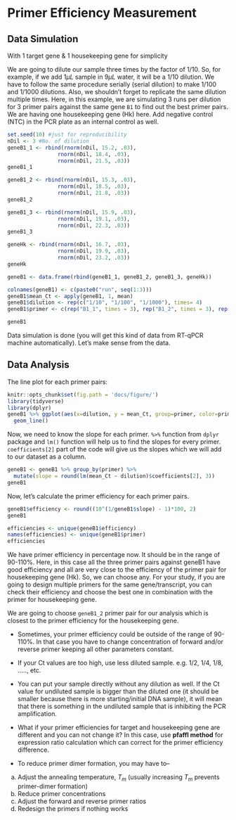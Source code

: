 # Primer Efficiency Measurement {#chapter2}

## Data Simulation 
With 1 target gene & 1 housekeeping gene for simplicity  

We are going to dilute our sample three times by the factor of 1/10. So, for example, if we add 1$\mu L$ sample in 9$\mu L$ water, it will be a 1/10 dilution. We have to follow the same procedure serially (serial dilution) to make 1/100 and 1/1000 dilutions.
Also, we shouldn't forget to replicate the same dilution multiple times.  Here, in this example, we are simulating 3 runs per dilution for 3 primer pairs against the same gene `B1` to find out the best primer pairs. We are having one housekeeping gene (Hk) here. Add negative control (NTC) in the PCR plate as an internal control as well.  

```r
set.seed(10) #just for reproducibility
nDil <- 3 #No. of dilution
geneB1_1 <- rbind(rnorm(nDil, 15.2, .03),
                rnorm(nDil, 18.4, .03),
                rnorm(nDil, 21.5, .03))
geneB1_1

geneB1_2 <- rbind(rnorm(nDil, 15.3, .03),
                rnorm(nDil, 18.5, .03),
                rnorm(nDil, 21.8, .03))
geneB1_2

geneB1_3 <- rbind(rnorm(nDil, 15.9, .03),
                rnorm(nDil, 19.1, .03),
                rnorm(nDil, 22.3, .03))
geneB1_3

geneHk <- rbind(rnorm(nDil, 16.7, .03),
                rnorm(nDil, 19.9, .03),
                rnorm(nDil, 23.2, .03))
geneHk

geneB1 <- data.frame(rbind(geneB1_1, geneB1_2, geneB1_3, geneHk))

colnames(geneB1) <- c(paste0("run", seq(1:3)))
geneB1$mean_Ct <- apply(geneB1, 1, mean)
geneB1$dilution <- rep(c("1/10", "1/100", "1/1000"), times= 4)
geneB1$primer <- c(rep("B1_1", times = 3), rep("B1_2", times = 3), rep("B1_3", times = 3), rep("Hk", times = 3))
```
```r
geneB1
```


Data simulation is done (you will get this kind of data from RT-qPCR machine automatically). Let's make sense from the data. 


## Data Analysis

The line plot for each primer pairs:
```r
knitr::opts_chunk$set(fig.path = 'docs/figure/')
library(tidyverse)
library(dplyr)
geneB1 %>% ggplot(aes(x=dilution, y = mean_Ct, group=primer, color=primer)) + 
  geom_line()
```

Now, we need to know the slope for each primer. `%>%` function from `dplyr` package and `lm()` function will help us to find the slopes for every primer. `coefficients[2]` part of the code will give us the slopes which we will add to our dataset as a column.

```r
geneB1 <- geneB1 %>% group_by(primer) %>% 
  mutate(slope = round(lm(mean_Ct ~ dilution)$coefficients[2], 3))
geneB1
```

Now, let's calculate the primer efficiency for each primer pairs.

```r
geneB1$efficiency <- round((10^(1/geneB1$slope) - 1)*100, 2)
geneB1

efficiencies <- unique(geneB1$efficiency)
names(efficiencies) <- unique(geneB1$primer)
efficiencies
```
We have primer efficiency in percentage now. It should be in the range of 90-110%. Here, in this case all the three primer pairs against geneB1 have good efficiency and all are very close to the efficiency of the primer pair for housekeeping gene (Hk). So, we can choose any. For your study, if you are going to design multiple primers for the same gene/transcript, you can check their efficiency and choose the best one in combination with the primer for housekeeping gene.

We are going to choose `geneB1_2` primer pair for our analysis which is closest to the primer efficiency for the housekeeping gene. 

:::{.info}

* Sometimes, your primer efficiency could be outside of the range of 90-110%. In that case you have to change concentration of forward and/or reverse primer keeping all other parameters constant.

* If your Ct values are too high, use less diluted sample. e.g. 1/2, 1/4, 1/8, ....., etc.

* You can put your sample directly without any dilution as well. If the Ct value for undiluted sample is bigger than the diluted one (it should be smaller because there is more starting/initial DNA sample), it will mean that there is something in the undiluted sample that is inhibiting the PCR amplification.

* What if your primer efficiencies for target and housekeeping gene are different and you can not change it? In this case, use **pfaffl method** for expression ratio calculation which can correct for the primer efficiency difference.

* To reduce primer dimer formation, you may have to--
a. Adjust the annealing temperature, $T_m$ (usually increasing $T_m$ prevents primer-dimer formation)
b. Reduce primer concentrations
c. Adjust the forward and reverse primer ratios
d. Redesign the primers if nothing works
:::
